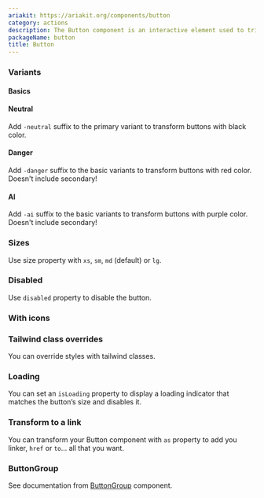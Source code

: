 ```yaml
---
ariakit: https://ariakit.org/components/button
category: actions
description: The Button component is an interactive element used to trigger actions or events within an application. It provides a consistent and accessible way for users to interact with the interface, featuring customizable styles and states (e.g., default, hover, active, disabled).
packageName: button
title: Button
---
```


### Variants

#### Basics

<div data-playground="variants.tsx" data-component="Button"></div>

#### Neutral

Add `-neutral` suffix to the primary variant to transform buttons with black color.

<div data-playground="neutral.tsx" data-component="Button"></div>

#### Danger

Add `-danger` suffix to the basic variants to transform buttons with red color. Doesn't include secondary!

<div data-playground="danger.tsx" data-component="Button"></div>

#### AI

Add `-ai` suffix to the basic variants to transform buttons with purple color. Doesn't include secondary!

<div data-playground="ai.tsx" data-component="Button"></div>

### Sizes

Use size property with `xs`, `sm`, `md` (default) or `lg`.

<div data-playground="sizes.tsx" data-component="Button"></div>

### Disabled

Use `disabled` property to disable the button.

<div data-playground="disabled.tsx" data-component="Button"></div>

### With icons

<div data-playground="icons.tsx" data-component="Button"></div>

### Tailwind class overrides

You can override styles with tailwind classes.

<div data-playground="tailwind-class-overrides.tsx" data-component="Button"></div>

### Loading

You can set an `isLoading` property to display a loading indicator that matches the button’s size and disables it.

<div data-playground="is-loading.tsx" data-component="Button"></div>

### Transform to a link

You can transform your Button component with `as` property to add you linker, `href` or `to`... all that you want.

<div data-playground="link.tsx" data-component="Button"></div>

### ButtonGroup

See documentation from [ButtonGroup](/components/button-group) component.
